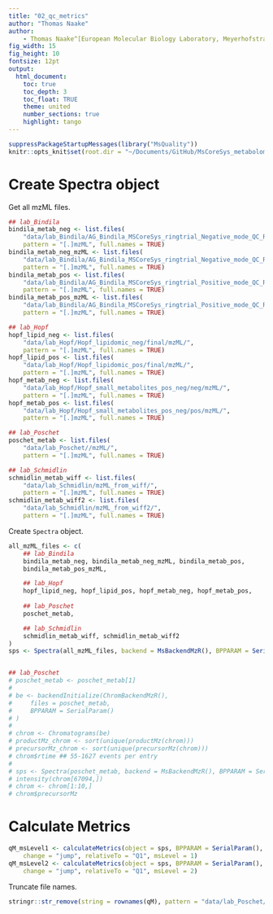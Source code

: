 ```yaml
---
title: "02_qc_metrics"
author: "Thomas Naake"
author:
    - Thomas Naake^[European Molecular Biology Laboratory, Meyerhofstrasse 1, 69117 Heidelberg, Germany]
fig_width: 15
fig_height: 10
fontsize: 12pt
output:
  html_document:
    toc: true
    toc_depth: 3
    toc_float: TRUE
    theme: united
    number_sections: true
    highlight: tango
---
```


```r
suppressPackageStartupMessages(library("MsQuality"))
knitr::opts_knit$set(root.dir = "~/Documents/GitHub/MsCoreSys_metabolomics_ringtrial")
```

# Create Spectra object

Get all mzML files.
```r
## lab_Bindila
bindila_metab_neg <- list.files(
    "data/lab_Bindila/AG_Bindila_MSCoreSys_ringtrial_Negative_mode_QC_Raw_file_280425/mzML/",
    pattern = "[.]mzML", full.names = TRUE)
bindila_metab_neg_mzML <- list.files(
    "data/lab_Bindila/AG_Bindila_MSCoreSys_ringtrial_Negative_mode_QC_Raw_files_mzML/",
    pattern = "[.]mzML", full.names = TRUE)
bindila_metab_pos <- list.files(
    "data/lab_Bindila/AG_Bindila_MSCoreSys_ringtrial_Positive_mode_QC_Raw_file_280425/mzML/",
    pattern = "[.]mzML", full.names = TRUE)
bindila_metab_pos_mzML <- list.files(
    "data/lab_Bindila/AG_Bindila_MSCoreSys_ringtrial_Positive_mode_QC_Raw_files_mzML/",
    pattern = "[.]mzML", full.names = TRUE)

## lab_Hopf
hopf_lipid_neg <- list.files(
    "data/lab_Hopf/Hopf_lipidomic_neg/final/mzML/",
    pattern = "[.]mzML", full.names = TRUE)
hopf_lipid_pos <- list.files(
    "data/lab_Hopf/Hopf_lipidomic_pos/final/mzML/",
    pattern = "[.]mzML", full.names = TRUE)
hopf_metab_neg <- list.files(
    "data/lab_Hopf/Hopf_small_metabolites_pos_neg/neg/mzML/",
    pattern = "[.]mzML", full.names = TRUE)
hopf_metab_pos <- list.files(
    "data/lab_Hopf/Hopf_small_metabolites_pos_neg/pos/mzML/",
    pattern = "[.]mzML", full.names = TRUE)

## lab_Poschet
poschet_metab <- list.files(
    "data/lab_Poschet//mzML/",
    pattern = "[.]mzML", full.names = TRUE)

## lab_Schmidlin
schmidlin_metab_wiff <- list.files(
    "data/lab_Schmidlin/mzML_from_wiff/",
    pattern = "[.]mzML", full.names = TRUE)
schmidlin_metab_wiff2 <- list.files(
    "data/lab_Schmidlin/mzML_from_wiff2/",
    pattern = "[.]mzML", full.names = TRUE)
```

Create `Spectra` object.

```r
all_mzML_files <- c(
    ## lab_Bindila
    bindila_metab_neg, bindila_metab_neg_mzML, bindila_metab_pos, 
    bindila_metab_pos_mzML,

    ## lab_Hopf
    hopf_lipid_neg, hopf_lipid_pos, hopf_metab_neg, hopf_metab_pos,
    
    ## lab_Poschet
    poschet_metab,

    ## lab_Schmidlin
    schmidlin_metab_wiff, schmidlin_metab_wiff2
)
sps <- Spectra(all_mzML_files, backend = MsBackendMzR(), BPPARAM = SerialParam())


## lab_Poschet
# poschet_metab <- poschet_metab[1]
# 
# be <- backendInitialize(ChromBackendMzR(),
#     files = poschet_metab,
#     BPPARAM = SerialParam()
# )
# 
# chrom <- Chromatograms(be)
# productMz_chrom <- sort(unique(productMz(chrom)))
# precursorMz_chrom <- sort(unique(precursorMz(chrom)))
# chrom$rtime ## 55-1627 events per entry
# 
# sps <- Spectra(poschet_metab, backend = MsBackendMzR(), BPPARAM = SerialParam())
# intensity(chrom[67094,])
# chrom <- chrom[1:10,]
# chrom$precursorMz
```

# Calculate Metrics

```r
qM_msLevel1 <- calculateMetrics(object = sps, BPPARAM = SerialParam(), 
    change = "jump", relativeTo = "Q1", msLevel = 1)
qM_msLevel2 <- calculateMetrics(object = sps, BPPARAM = SerialParam(), 
    change = "jump", relativeTo = "Q1", msLevel = 2)
``` 

Truncate file names.

```r
stringr::str_remove(string = rownames(qM), pattern = "data/lab_Poschet//")

```